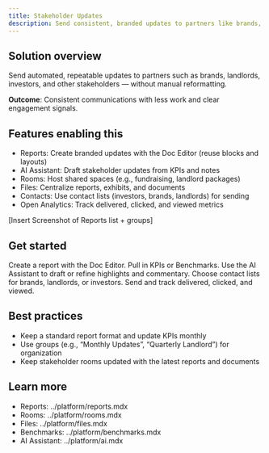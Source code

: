 ```yaml
---
title: Stakeholder Updates
description: Send consistent, branded updates to partners like brands, landlords, investors, and other key stakeholders — with engagement tracking.
---
```



## Solution overview

Send automated, repeatable updates to partners such as brands, landlords, investors, and other stakeholders — without manual reformatting.

**Outcome**: Consistent communications with less work and clear engagement signals.

## Features enabling this

- Reports: Create branded updates with the Doc Editor (reuse blocks and layouts)
- AI Assistant: Draft stakeholder updates from KPIs and notes
- Rooms: Host shared spaces (e.g., fundraising, landlord packages)
- Files: Centralize reports, exhibits, and documents
- Contacts: Use contact lists (investors, brands, landlords) for sending
- Open Analytics: Track delivered, clicked, and viewed metrics

<DevOnly>[Insert Screenshot of Reports list + groups]</DevOnly>

## Get started

<Steps>
  <Step title="Draft the update">Create a report with the Doc Editor. Pull in KPIs or Benchmarks.</Step>
  <Step title="Polish with AI">Use the AI Assistant to draft or refine highlights and commentary.</Step>
  <Step title="Select recipients">Choose contact lists for brands, landlords, or investors.</Step>
  <Step title="Send & review analytics">Send and track delivered, clicked, and viewed.</Step>
</Steps>

## Best practices

- Keep a standard report format and update KPIs monthly
- Use groups (e.g., “Monthly Updates”, “Quarterly Landlord”) for organization
- Keep stakeholder rooms updated with the latest reports and documents

## Learn more

- Reports: ../platform/reports.mdx
- Rooms: ../platform/rooms.mdx
- Files: ../platform/files.mdx
- Benchmarks: ../platform/benchmarks.mdx
- AI Assistant: ../platform/ai.mdx
